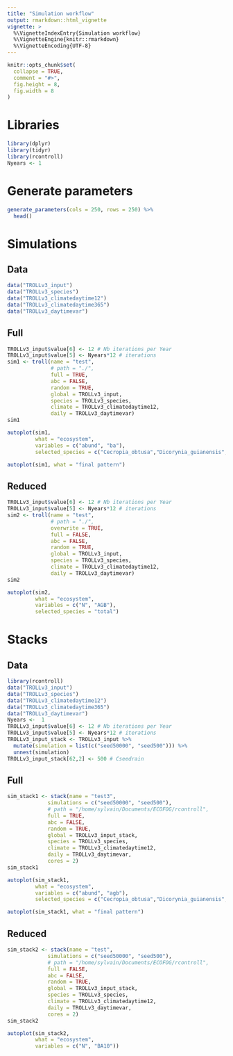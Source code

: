 ```yaml
---
title: "Simulation workflow"
output: rmarkdown::html_vignette
vignette: >
  %\VignetteIndexEntry{Simulation workflow}
  %\VignetteEngine{knitr::rmarkdown}
  %\VignetteEncoding{UTF-8}
---
```


```r
knitr::opts_chunk$set(
  collapse = TRUE,
  comment = "#>",
  fig.height = 8,
  fig.width = 8
)
```

# Libraries

```r
library(dplyr)
library(tidyr)
library(rcontroll)
Nyears <- 1
```


# Generate parameters

```r
generate_parameters(cols = 250, rows = 250) %>% 
  head()
```

# Simulations

## Data

```r
data("TROLLv3_input")
data("TROLLv3_species")
data("TROLLv3_climatedaytime12")
data("TROLLv3_climatedaytime365")
data("TROLLv3_daytimevar")
```

## Full

```r
TROLLv3_input$value[6] <- 12 # Nb iterations per Year
TROLLv3_input$value[5] <- Nyears*12 # iterations
sim1 <- troll(name = "test",
              # path = "./",
              full = TRUE,
              abc = FALSE, 
              random = TRUE,
              global = TROLLv3_input,
              species = TROLLv3_species,
              climate = TROLLv3_climatedaytime12,
              daily = TROLLv3_daytimevar)
sim1
```

```r
autoplot(sim1, 
         what = "ecosystem", 
         variables = c("abund", "ba"), 
         selected_species = c("Cecropia_obtusa","Dicorynia_guianensis","Eperua_grandiflora","Vouacapoua_americana"))
```

```r
autoplot(sim1, what = "final pattern")
```

## Reduced

```r
TROLLv3_input$value[6] <- 12 # Nb iterations per Year
TROLLv3_input$value[5] <- Nyears*12 # iterations
sim2 <- troll(name = "test",
              # path = "./",
              overwrite = TRUE,
              full = FALSE,
              abc = FALSE, 
              random = TRUE,
              global = TROLLv3_input,
              species = TROLLv3_species,
              climate = TROLLv3_climatedaytime12,
              daily = TROLLv3_daytimevar)
sim2
```

```r
autoplot(sim2, 
         what = "ecosystem", 
         variables = c("N", "AGB"), 
         selected_species = "total")
```

# Stacks

## Data

```r
library(rcontroll)
data("TROLLv3_input")
data("TROLLv3_species")
data("TROLLv3_climatedaytime12")
data("TROLLv3_climatedaytime365")
data("TROLLv3_daytimevar")
Nyears <-  1
TROLLv3_input$value[6] <- 12 # Nb iterations per Year
TROLLv3_input$value[5] <- Nyears*12 # iterations
TROLLv3_input_stack <- TROLLv3_input %>% 
  mutate(simulation = list(c("seed50000", "seed500"))) %>% 
  unnest(simulation)
TROLLv3_input_stack[62,2] <- 500 # Cseedrain
```

## Full

```r
sim_stack1 <- stack(name = "test3", 
             simulations = c("seed50000", "seed500"),
             # path = "/home/sylvain/Documents/ECOFOG/rcontroll",
             full = TRUE,
             abc = FALSE,
             random = TRUE,
             global = TROLLv3_input_stack,
             species = TROLLv3_species,
             climate = TROLLv3_climatedaytime12,
             daily = TROLLv3_daytimevar,
             cores = 2)
sim_stack1
```

```r
autoplot(sim_stack1, 
         what = "ecosystem", 
         variables = c("abund", "agb"), 
         selected_species = c("Cecropia_obtusa","Dicorynia_guianensis","Eperua_grandiflora","Vouacapoua_americana"))
```

```r
autoplot(sim_stack1, what = "final pattern")
```

## Reduced

```r
sim_stack2 <- stack(name = "test",
             simulations = c("seed50000", "seed500"),
             # path = "/home/sylvain/Documents/ECOFOG/rcontroll",
             full = FALSE,
             abc = FALSE, 
             random = TRUE,
             global = TROLLv3_input_stack,
             species = TROLLv3_species,
             climate = TROLLv3_climatedaytime12,
             daily = TROLLv3_daytimevar,
             cores = 2)
sim_stack2
```

```r
autoplot(sim_stack2, 
         what = "ecosystem", 
         variables = c("N", "BA10"))
```
